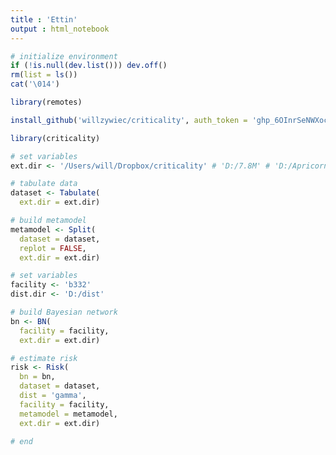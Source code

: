 ```yaml
---
title : 'Ettin'
output : html_notebook
---
```


```r

# initialize environment
if (!is.null(dev.list())) dev.off()
rm(list = ls())
cat('\014')

```

```r

library(remotes)

install_github('willzywiec/criticality', auth_token = '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', quiet = TRUE)

library(criticality)

# set variables
ext.dir <- '/Users/will/Dropbox/criticality' # 'D:/7.8M' # 'D:/Apricorn'

# tabulate data
dataset <- Tabulate(
  ext.dir = ext.dir)

```

```r

# build metamodel
metamodel <- Split(
  dataset = dataset,
  replot = FALSE,
  ext.dir = ext.dir)

```

```r

# set variables
facility <- 'b332'
dist.dir <- 'D:/dist'

# build Bayesian network
bn <- BN(
  facility = facility,
  ext.dir = ext.dir)

# estimate risk
risk <- Risk(
  bn = bn,
  dataset = dataset,
  dist = 'gamma',
  facility = facility,
  metamodel = metamodel,
  ext.dir = ext.dir)

```

```r

# end

```
